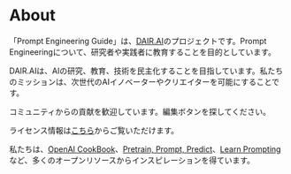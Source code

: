 # About

「Prompt Engineering Guide」は、[DAIR.AI](https://github.com/ncuhome)のプロジェクトです。Prompt Engineeringについて、研究者や実践者に教育することを目的としています。

DAIR.AIは、AIの研究、教育、技術を民主化することを目指しています。私たちのミッションは、次世代のAIイノベーターやクリエイターを可能にすることです。

コミュニティからの貢献を歓迎しています。編集ボタンを探してください。

ライセンス情報は[こちら](https://github.com/ncuhome/Prompt-Engineering-Guide/blob/main/LICENSE.md)からご覧いただけます。

私たちは、[OpenAI CookBook](https://github.com/openai/openai-cookbook)、[Pretrain, Prompt, Predict](http://pretrain.nlpedia.ai/)、[Learn Prompting](https://learnprompting.org/)など、多くのオープンリソースからインスピレーションを得ています。